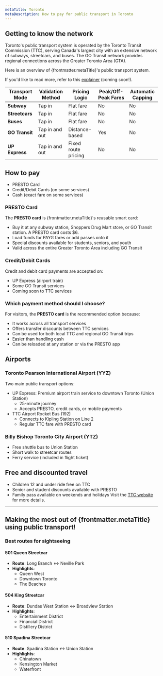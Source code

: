 ```yaml
---
metaTitle: Toronto
metaDescription: How to pay for public transport in Toronto
---
```


## Getting to know the network
Toronto's public transport system is operated by the Toronto Transit Commission (TTC), serving Canada's largest city with an extensive network of subways, streetcars, and buses. The GO Transit network provides regional connections across the Greater Toronto Area (GTA).

Here is an overview of {frontmatter.metaTitle}'s public transport system.

If you'd like to read more, refer to this [explainer](URL) (coming soon!).

| **Transport Mode**          | **Validation Method**       | **Pricing Logic**          | **Peak/Off-Peak Fares**         | **Automatic Capping**     |
|----------------------------|-----------------------------|----------------------------|---------------------------|---------------------------|
| **Subway**                 | Tap in                      | Flat fare                  | No                        | No                        |
| **Streetcars**             | Tap in                      | Flat fare                  | No                        | No                        |
| **Buses**                  | Tap in                      | Flat fare                  | No                        | No                        |
| **GO Transit**             | Tap in and out              | Distance-based             | Yes                       | No                        |
| **UP Express**             | Tap in and out              | Fixed route pricing        | No                        | No                        |

## How to pay
- PRESTO Card
- Credit/Debit Cards (on some services)
- Cash (exact fare on some services)

<div >
<Figure 
  src="/cities/north-america/canada/toronto/presto-reader.jpg"
  alt="PRESTO card reader in Toronto transport"
  caption="Tap your PRESTO card on any green reader to pay"
/>
</div>

### PRESTO Card
The **PRESTO card** is {frontmatter.metaTitle}'s reusable smart card:

- Buy it at any subway station, Shoppers Drug Mart store, or GO Transit station. A PRESTO card costs $6.
- Load funds for PAYG fares or add passes onto it
- Special discounts available for students, seniors, and youth
- Valid across the entire Greater Toronto Area including GO Transit

### Credit/Debit Cards
Credit and debit card payments are accepted on:
- UP Express (airport train)
- Some GO Transit services
- Coming soon to TTC services

### Which payment method should I choose?

For visitors, the **PRESTO card** is the recommended option because:
- It works across all transport services
- Offers transfer discounts between TTC services
- Can be used for both local TTC and regional GO Transit trips
- Easier than handling cash
- Can be reloaded at any station or via the PRESTO app

## Airports

### Toronto Pearson International Airport (YYZ)
Two main public transport options:
- UP Express: Premium airport train service to downtown Toronto (Union Station)
  - 25-minute journey
  - Accepts PRESTO, credit cards, or mobile payments
- TTC Airport Rocket Bus (192)
  - Connects to Kipling Station on Line 2
  - Regular TTC fare with PRESTO card

### Billy Bishop Toronto City Airport (YTZ)
- Free shuttle bus to Union Station
- Short walk to streetcar routes
- Ferry service (included in flight ticket)

## Free and discounted travel
- Children 12 and under ride free on TTC
- Senior and student discounts available with PRESTO
- Family pass available on weekends and holidays
Visit the [TTC website](https://ttc.ca) for more details.

---
## Making the most out of {frontmatter.metaTitle} using public transport!

### Best routes for sightseeing

#### **501 Queen Streetcar**
- **Route**: Long Branch ↔ Neville Park
- **Highlights**:
  - Queen West
  - Downtown Toronto
  - The Beaches

#### **504 King Streetcar**
- **Route**: Dundas West Station ↔ Broadview Station
- **Highlights**:
  - Entertainment District
  - Financial District
  - Distillery District

#### **510 Spadina Streetcar**
- **Route**: Spadina Station ↔ Union Station
- **Highlights**:
  - Chinatown
  - Kensington Market
  - Waterfront
